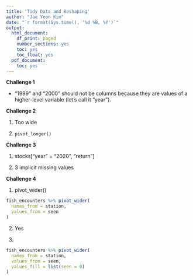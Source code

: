 ```yaml
---
title: 'Tidy Data and Reshaping'
author: "Jae Yeon Kim"
date: "`r format(Sys.time(), '%d %B, %Y')`"
output:
  html_document:
    df_print: paged
    number_sections: yes
    toc: yes
    toc_float: yes
  pdf_document:
    toc: yes
---
```


**Challenge 1**

- "1999" and "2000" should not be columns because they are values of a higher-level variable (let's call it "year").

**Challenge 2**

1. Too wide 

2. `pivot_longer()`

**Challenge 3**

1. stocks["year" = "2020", "return"]

2. 3 implicit missing values 

**Challenge 4**

1. pivot_wider()

```r

fish_encounters %>% pivot_wider(
  names_from = station,
  values_from = seen
)

```

2. Yes 

3. 

```r
fish_encounters %>% pivot_wider(
  names_from = station,
  values_from = seen,
  values_fill = list(seen = 0)
)
```

